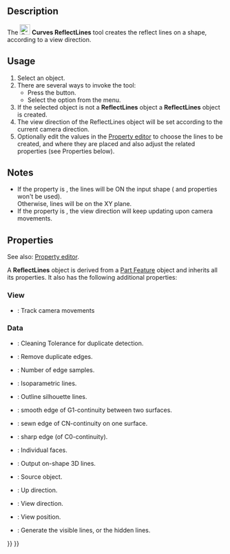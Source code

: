 <languages/>

{{Docnav
|[[Curves_CompressionSpring|CompressionSpring]]
|[[Curves_MultiLoft|MultiLoft]]
|[[Curves_Workbench|Curves]]
|IconL=Curves_CompressionSpring.svg
|IconR=Curves_MultiLoft.svg
|IconC=Curves_workbench_icon.svg
}}

{{GuiCommand
|Name=Curves ReflectLines
|MenuLocation=Surfaces → Reflect Lines
|Workbenches=[[Curves_Workbench|Curves]]
}}

==Description==

The [[Image:Curves_ReflectLines.svg|24px]] '''Curves ReflectLines''' tool creates the reflect lines on a shape, according to a view direction.

==Usage==

# Select an object.
# There are several ways to invoke the tool:
#* Press the {{Button|[[Image:Curves_ReflectLines.svg|16px]] [[Curves_ReflectLines|Reflect Lines]]}} button.
#* Select the {{MenuCommand|Surfaces → [[Image:Curves_ReflectLines.svg|16px]] Reflect Lines}} option from the menu.
# If the selected object is not a '''ReflectLines''' object a '''ReflectLines''' object is created.
# The view direction of the ReflectLines object will be set according to the current camera direction.
# Optionally edit the values in the [[Property_editor|Property editor]] to choose the lines to be created, and where they are placed and also adjust the related properties (see Properties below).

==Notes==

* If the {{PropertyData|On Shape}} property is {{True}}, the lines will be ON the input shape ({{PropertyData|View Pos}} and {{PropertyData|Up Dir}} properties won't be used).<br>Otherwise, lines will be on the XY plane.
* If the {{PropertyView|TrackCamera}} property is {{True}}, the view direction will keep updating upon camera movements.

==Properties==

See also: [[Property_editor|Property editor]].

A '''ReflectLines''' object is derived from a [[Part_Feature|Part Feature]] object and inherits all its properties. It also has the following additional properties:

===View===

{{TitleProperty|AutoView}}

* {{PropertyView|TrackCamera|Bool}}: Track camera movements

===Data===

{{TitleProperty|Cleaning Options}}

* {{PropertyData|Cleaning Tolerance|Quantity|Hidden}}: Cleaning Tolerance for duplicate detection.
* {{PropertyData|Remove Duplicates|Bool}}: Remove duplicate edges.
* {{PropertyData|Samples|Integer|Hidden}}: Number of edge samples.

{{TitleProperty|Edge Type}}

* {{PropertyData|Iso Line|Bool}}: Isoparametric lines.
* {{PropertyData|Out Line|Bool}}: Outline silhouette lines.
* {{PropertyData|Rg1 Line|Bool|}}: smooth edge of G1-continuity between two surfaces.
* {{PropertyData|RgN Line|Bool}}: sewn edge of CN-continuity on one surface.
* {{PropertyData|Sharp|Bool}}: sharp edge (of C0-continuity).

{{TitleProperty|Reflect Lines}}

* {{PropertyData|Indiv Faces|LinkSubList}}: Individual faces.
* {{PropertyData|On Shape|Bool}}: Output on-shape 3D lines.
* {{PropertyData|Source|Link}}: Source object.
* {{PropertyData|Up Dir|Vector|Hidden}}: Up direction.
* {{PropertyData|View Dir|Vector}}: View direction.
* {{PropertyData|View Pos|Vector|Hidden}}: View position.
* {{PropertyData|Visible|Bool}}: Generate the visible lines, or the hidden lines.


{{Docnav
|[[Curves_CompressionSpring|CompressionSpring]]
|[[Curves_MultiLoft|MultiLoft]]
|[[Curves_Workbench|Curves]]
|IconL=Curves_CompressionSpring.svg
|IconR=Curves_MultiLoft.svg
|IconC=Curves_workbench_icon.svg
}}

{{Curves Tools navi{{#translation:}}}}
{{Userdocnavi{{#translation:}}}}